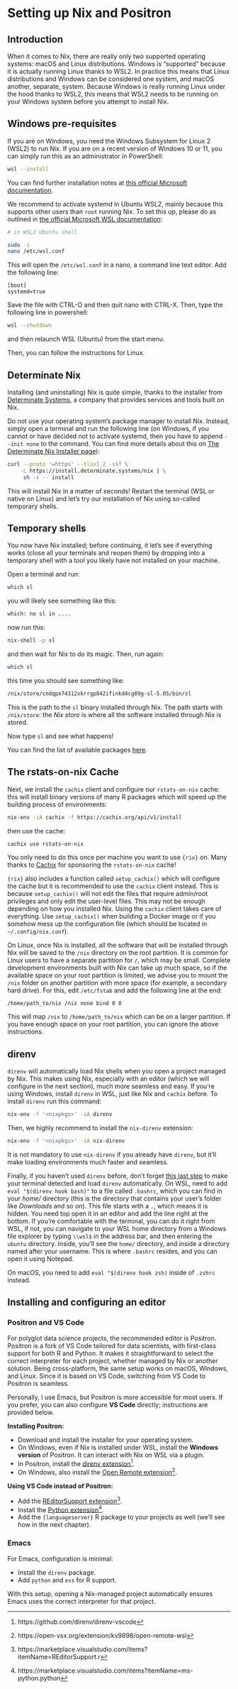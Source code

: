 # Setting up Nix and Positron

## Introduction

When it comes to Nix, there are really only two supported operating systems:
macOS and Linux distributions. Windows is "supported" because it is actually
running Linux thanks to WSL2. In practice this means that Linux distributions
and Windows can be considered one system, and macOS another, separate, system.
Because Windows is really running Linux under the hood thanks to WSL2, this
means that WSL2 needs to be running on your Windows system before you attempt to
install Nix.

## Windows pre-requisites

If you are on Windows, you need the Windows Subsystem for Linux 2 (WSL2) to run
Nix. If you are on a recent version of Windows 10 or 11, you can simply run this
as an administrator in PowerShell:

```bash
wsl --install
```

You can find further installation notes at [this official Microsoft
documentation](https://learn.microsoft.com/en-us/windows/wsl/install).

We recommend to activate systemd in Ubuntu WSL2, mainly because this supports
other users than `root` running Nix. To set this up, please do as outlined
in [the official Microsoft WSL documentation](https://learn.microsoft.com/en-us/windows/wsl/systemd#how-to-enable-systemd):

```sh
# in WSL2 Ubuntu shell

sudo -i
nano /etc/wsl.conf
```

This will open the `/etc/wsl.conf` in a nano, a command
line text editor. Add the following line:

```
[boot]
systemd=true
```

Save the file with CTRL-O and then quit nano with CTRL-X.
Then, type the following line in powershell:

```bash
wsl --shutdown
```

and then relaunch WSL (Ubuntu) from the start menu.

Then, you can follow the instructions for Linux.

## Determinate Nix

Installing (and uninstalling) Nix is quite simple, thanks to the installer from
[Determinate Systems](https://determinate.systems/posts/determinate-nix-installer),
a company that provides services and tools built on Nix.

Do not use your operating system’s package manager to install Nix. Instead,
simply open a terminal and run the following line (on Windows, if you cannot or
have decided not to activate systemd, then you have to append `--init none` to
the command. You can find more details about this on [The Determinate Nix
Installer page](https://github.com/DeterminateSystems/nix-installer)):

```sh
curl --proto '=https' --tlsv1.2 -sSf \
    -L https://install.determinate.systems/nix | \
     sh -s -- install
```

This will install Nix in a matter of seconds! Restart the terminal (WSL or native
on Linux) and let's try our installation of Nix using so-called temporary shells.

## Temporary shells

You now have Nix installed; before continuing, it let’s see if everything works
(close all your terminals and reopen them) by dropping into a temporary shell
with a tool you likely have not installed on your machine.

Open a terminal and run:

```bash
which sl
```

you will likely see something like this:

```bash
which: no sl in ....
```

now run this:

```bash
nix-shell -p sl
```

and then wait for Nix to do its magic. Then, run again:

```bash
which sl
```

this time you should see something like:

```bash
/nix/store/cndqpx74312xkrrgp842ifinkd4cg89g-sl-5.05/bin/sl
```

This is the path to the `sl` binary installed through Nix. The path starts with
`/nix/store`: the *Nix store* is where all the software installed through Nix is
stored.

Now type `sl` and see what happens!

You can find the list of available packages
[here](https://search.nixos.org/packages?channel=unstable&from=0&size=50&sort=relevance&type=packages&query=).

## The rstats-on-nix Cache

Next, we install the `cachix` client and configure our `rstats-on-nix` cache:
this will install binary versions of many R packages which will speed up the
building process of environments:

```bash
nix-env -iA cachix -f https://cachix.org/api/v1/install
```

then use the cache:

```bash
cachix use rstats-on-nix
```

You only need to do this once per machine you want to use `{rix}` on. Many thanks
to [Cachix](https://www.cachix.org/) for sponsoring the `rstats-on-nix` cache!

`{rix}` also includes a function called `setup_cachix()` which will configure
the cache but it is recommended to use the `cachix` client instead. This is
because `setup_cachix()` will not edit the files that require admin/root
privileges and only edit the user-level files. This may not be enough depending
on how you installed Nix. Using the `cachix` client takes care of everything.
Use `setup_cachix()` when building a Docker image or if you somehow mess up the
configuration file (which should be located in `~/.config/nix.conf`).

On Linux, once Nix is installed, all the software that will be installed through
Nix will be saved to the `/nix` directory on the root partition. It is common
for Linux users to have a separate partition for `/`, which may be small.
Complete development environments built with Nix can take up much space, so if
the available space on your root partition is limited, we advise you to mount
the `/nix` folder on another partition with more space (for example, a secondary
hard drive). For this, edit `/etc/fstab` and add the following line at the end:

```
/home/path_to/nix /nix none bind 0 0
```

This will map `/nix` to `/home/path_to/nix` which can be on a larger partition.
If you have enough space on your root partition, you can ignore the above
instructions.

## direnv

`direnv` will automatically load Nix shells when you open a project managed by
Nix. This makes using Nix, especially with an editor (which we will configure in
the next section), much more seamless and easy. If you're using Windows, install
`direnv` in WSL, just like Nix and `cachix` before. To install `direnv` run this
command:

```bash
nix-env -f '<nixpkgs>' -iA direnv
```

Then, we highly recommend to install the `nix-direnv` extension:

```bash
nix-env -f '<nixpkgs>' -iA nix-direnv
```

It is not mandatory to use `nix-direnv` if you already have `direnv`, but it'll
make loading environments much faster and seamless.

Finally, if you haven't used `direnv` before, don't forget [this last
step](https://direnv.net/docs/hook.html) to make your terminal detected and load
`direnv` automatically. On WSL, need to add `eval "$(direnv hook bash)"` to a
file called `.bashrc`, which you can find in your *home/* directory (this is the
directory that contains your user's folder like *Downloads* and so on). This
file starts with a `.`, which means it is hidden. You need top open it in an
editor and add the line right at the bottom. If you're comfortable with the terminal,
you can do it right from WSL, if not, you can navigate to your WSL home directory
from a Windows file explorer by typing `\\wsl$` in the address bar, and then entering
the `ubuntu` directory. Inside, you'll see the `home/` directory, and inside a directory
named after your username. This is where `.bashrc` resides, and you can open it using
Notepad.

On macOS, you need to add `eval "$(direnv hook zsh)` inside of `.zshrc` instead.

## Installing and configuring an editor

### Positron and VS Code

For polyglot data science projects, the recommended editor is Positron.
Positron is a fork of VS Code tailored for data scientists, with first-class
support for both R and Python. It makes it straightforward to select the correct
interpreter for each project, whether managed by Nix or another solution. Being
cross-platform, the same setup works on macOS, Windows, and Linux. Since it is
based on VS Code, switching from VS Code to Positron is seamless.

Personally, I use Emacs, but Positron is more accessible for most users. If you
prefer, you can also configure **VS Code** directly; instructions are provided
below.

**Installing Positron:**

- Download and install the installer for your operating system.
- On Windows, even if Nix is installed under WSL, install the **Windows version**
  of Positron. It can interact with Nix on WSL via a plugin.
- In Positron, install the
  [direnv extension](https://github.com/direnv/direnv-vscode)^[https://github.com/direnv/direnv-vscode].
- On Windows, also install the
  [Open Remote extension](https://open-vsx.org/extension/kv9898/open-remote-wsl)^[https://open-vsx.org/extension/kv9898/open-remote-wsl].

**Using VS Code instead of Positron:**

- Add the
  [REditorSupport extension](https://marketplace.visualstudio.com/items?itemName=REditorSupport.r)^[https://marketplace.visualstudio.com/items?itemName=REditorSupport.r].
- Install the [Python extension](https://marketplace.visualstudio.com/items?itemName=ms-python.python)^[https://marketplace.visualstudio.com/items?itemName=ms-python.python].
- Add the `{languageserver}` R package to your projects as well (we'll see how in the next chapter).

### Emacs

For Emacs, configuration is minimal:

- Install the `direnv` package.
- Add `python` and `ess` for R support.

With this setup, opening a Nix-managed project automatically ensures Emacs uses
the correct interpreter for that project.

